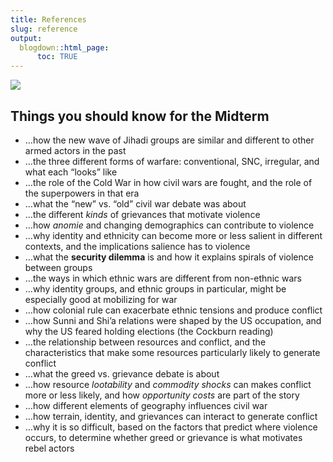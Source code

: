 ```yaml
---
title: References
slug: reference
output:
  blogdown::html_page:
      toc: TRUE
---
```



![](/media/mafalda.gif)


## Things you should know for the Midterm


- ...how the new wave of Jihadi groups are similar and different to other armed actors in the past
- ...the three different forms of warfare: conventional, SNC, irregular, and what each "looks" like
- ...the role of the Cold War in how civil wars are fought, and the role of the superpowers in that era
- ...what the "new" vs. "old" civil war debate was about
- ...the different *kinds* of grievances that motivate violence
- ...how *anomie* and changing demographics can contribute to violence
- ...why identity and ethnicity can become more or less salient in different contexts, and the implications salience has to violence
- ...what the **security dilemma** is and how it explains spirals of violence between groups
- ...the ways in which ethnic wars are different from non-ethnic wars
- ...why identity groups, and ethnic groups in particular, might be especially good at mobilizing for war
- ...how colonial rule can exacerbate ethnic tensions and produce conflict
- ...how Sunni and Shi'a relations were shaped by the US occupation, and why the US feared holding elections (the Cockburn reading)
- ...the relationship between resources and conflict, and the characteristics that make some resources particularly likely to generate conflict
- ...what the greed vs. grievance debate is about
- ...how resource *lootability* and *commodity shocks* can makes conflict more or less likely, and how *opportunity costs* are part of the story
- ...how different elements of geography influences civil war
- ...how terrain, identity, and grievances can interact to generate conflict
- ...why it is so difficult, based on the factors that predict where violence occurs, to determine whether greed or grievance is what motivates rebel actors
<!-- - ...the difference between selective and indiscriminate violence, the relative efficacy of each, and the factors that produce each kind -->
<!-- - ...the role of collaboration and denunciation in how civil wars are fought -->
<!-- - ...how territorial control, collaboration, and denunciation combine to produce either selective or indiscriminate violence -->
<!-- - ...the dilemmas rebels face in recruiting new members, and the strategies they pursue to recruit -->
<!-- - ...the relationship between natural resources endowments, rebel recruitment, and violence -->
<!-- - ...the relationship between social cohesion and wartime sexual violence -->


<!-- ## Things you should know for the Final -->


<!-- - ...the relevant characteristics of insurgency, how insurgents fight -->
<!-- - ...the different approaches to counterinsurgency -->
<!-- - ...what the USAF counterinsurgency manual recommends concerning the use of force, the importance of legitimacy, the key paradoxes of counterinsurgency, why sharing of risk with civilians is important -->
<!-- - ...why a counterinsurgents aims in wartime are often at odds -->
<!-- - ...why states might be at a disadvantage when it comes to the backlash from civilian casualties -->
<!-- - ...the tradeoffs involved with maintaining high standards of troop quality, the tools the military has to expand its troop supply -->
<!-- - ...what "hearts and minds" approaches are and how insurgents adapt to these approaches -->
<!-- - ...the major puzzle in the literature concerning decapitation -->
<!-- - ...what Siegel argues the effects of repression will depend on -->
<!-- - ...how domestic audiences can shape (and distort) how states fight insurgencies -->
<!-- - ...what pro-government militias are, the trade-offs states face in relying on them, and the difference between informal and semi-formal militias -->
<!-- - ...roughly, what the Strategic Hamlet Program was during the Vietnam War -->
<!-- - ...from the homework, what the most common cause of death was for US soldiers in Iraq/Afghanistan -->
<!-- - ...how drone attacks changed over the course of the war in Afghanistan and the consequences of that change (according to the NYT podcast we listened to) -->
<!-- - ...how land access, land conflicts, and land inequality figure into the Colombian conflict -->
<!-- - ...roughy speaking, the broad origins of the guerrillas and paramilitaries in Colombia -->
<!-- - ...the role of the coca trade in the Colombian conflict -->
<!-- - ...the broad categories of displacement, and broad patterns of displacement in the world (e.g., which form is most common) -->
<!-- - ...why return is so difficult for the displaced -->
<!-- - ...the distinction Steele draws between strategic and "by-product" displacement, and her argument as to why rebels displace -->
<!-- - ...the three displacement strategies according to Lichtenheld, and why combatants use each strategy -->
<!-- - ...how forced relocation can serve a "signaling" purpose in war -->
<!-- - ...how displacement can be motivated by wartime opportunism -->
<!-- - ...what rebel ideology is, what functions it serves, how it shapes violence, why groups develop ideologies, and the major wartime ideologies in the civil war literature -->
<!-- - ...what the "cause" versus "instrumental" debate is with respect to ideology in war -->
<!-- - ...how the "cause" versus "instrumental" debate plays out in the Buffalo shooter's manifesto (class discussion) -->
<!-- - ...broady speaking, the Shining Path's ideology and why it was (sometimes) mismatched for Peruvian society -->
<!-- - ...what civilian support for SP looked like -->
<!-- - ...why civilians sometimes formed rondas campesinas in Peru -->
<!-- - ...how La Serna describes SP attempts to win over the two towns in his book, why things go well in one place (but not the other) -->
<!-- - ...how Benford's Law is used in fraud detection (homework) -->
<!-- - ...the countries that constitute the Northern Triangle and why there is so much interest in this subregion -->
<!-- - ...the three factors in Yashar's book that explain high levels of violence in Central America; how Yashar applies these three factors in Guatemala and Nicaragua -->
<!-- - ...the origin, destination, and general route(s) drugs move through in the Americas; also how these routes have changed over time -->
<!-- - ...the problem with the quality of data that we have on drug routes -->
<!-- - ...how to compare and contrast the quality of the state (esp. the police, courts, prisons) in Guatemala and Nicaragua; how civilians respond to weak police capacity -->
<!-- - ...how the legacies of civil wars in Guatemala and Nicaragua led the country on different paths when it comes to crime and violence -->
<!-- - ...what the cost of war implies about the incentive for both sides to reach a peaceful agreement -->
<!-- - ...what commitment and information problems are relevant in conflict resolution and how agreements are typically designed to reduce these problems -->
<!-- - ...the trade-off in who to include in the negotiating table and the debate over whether to encourage the public to participate in peace processes versus simply relying on elite bargains -->
<!-- - ...the policy provisions typically included in peace agreements, and the general debate/trade-offs involved in those provisions -->
<!-- - ...Axelrod and Atran's claims about Sacred Values, their role in negotiations, and their recommendations for negotiators working on these issues -->
<!-- - ...the general story of the peace process in Colombia, the referendum, how it became politicized, why Matanock and Garcia argue that it failed, and what they recommend based on that experience -->

